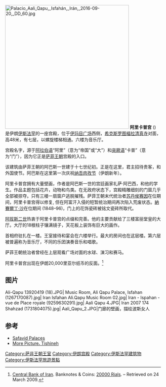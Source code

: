 [[File:Palacio_Aali_Qapu,_Isfahán,_Irán,_2016-09-20,_DD_60.jpg|400px]]
'''阿里卡普宫''' ({{lang-fa|Āli Qāpu - عالی‌ قاپو}}) 是伊朗[[伊斯法罕|伊斯法罕]]的一座宫殿，位于[[伊玛目广场|伊玛目广场]]西侧，[[希克斯罗图福拉清真寺|希克斯罗图福拉清真寺]]对面，高48米，有七层，以螺旋楼梯相通。六楼为音乐厅。

宫殿名字，源于[[阿拉伯语|阿拉伯语]]“阿里”（意为“帝国”或“大”）和[[突厥语|突厥语]]“卡普”（意为“门”），因为它正是[[萨菲王朝|萨菲王朝]]宫殿的入口。

该建筑由萨菲王朝的阿巴斯一世建于十七世纪初。正是在这里，君主招待贵客，和外国使节。阿巴斯在这里第一次庆祝[[纳吾肉孜节|纳吾肉孜节]]（伊朗新年）。

阿里卡普宫拥有大量壁画，作者是阿巴斯一世的宫廷画家礼萨·阿巴西，和他的学生。作品主题包括花卉，动物和鸟类。在无政府状态下，宫殿精雕细刻的门窗几乎全部被掠夺。只有三楼一扇窗户逃脱摧残。萨菲王朝末代统治者[[侯賽因_(波斯)|苏丹侯赛因]]在位期间，阿里卡普宫得以修复, 但在阿富汗入侵的短暂统治期间再次陷入荒废状态。[[納賽爾丁·沙|納賽爾丁·沙]]在位期间 (1848–96)，门上的花饰瓷砖被铭文瓷砖所取代。

[[阿拔斯二世_(波斯)|阿拔斯二世]]热衷于阿里卡普宫的点缀和完善。他的主要贡献给了三楼富丽堂皇的大厅。大厅的18根柱子镶满镜子，天花板上装饰有巨大的画作。

首相府驻扎在一楼。王室接待和宴会在六楼举行。最大的房间也在这层楼。第六层被普遍称为音乐厅，不同的乐团演奏音乐和唱歌。

萨菲王朝统治者曾经在上层观看广场对面的水球、演习和赛马。

阿里卡普宫出现在伊朗20,000里亚尔纸币的反面。<ref>[http://www.cbi.ir/default_en.aspx Central Bank of Iran]. Banknotes & Coins: [http://www.cbi.ir/page/1983.aspx 20000 Rials]. – Retrieved on 24 March 2009.</ref>

== 图片 ==

<gallery mode=packed>
Ali-Qapu 13920419 (18).JPG|
Music Room, Ali Qapu Palace, Isfahan (1267170087).jpg|
Iran Isfahan Ali.Qapu Music Room 02.jpg|
Iran - Ispahan - vue de Place royale (9259630291).jpg|
Aali Qapu 4.JPG|
Iran 2007 174 Shahzad (1731804075).jpg|
Aali_Qapu_2.JPG|门廊的壁画，描绘波斯女人
</gallery>

==参考==
{{Reflist}}
{{coord|32|39|26|N|51|40|36|E|region:IR_source:kolossus-fawiki|display=title}}
*[https://web.archive.org/web/20181006215557/http://islamic-arts.org/2012/safavid-palaces/ Safavid Palaces]
*[http://www.tishineh.com/touritem/14-12/Ali%20Qapu More Picture، Tishineh]

[[Category:萨非王朝王室|Category:萨非王朝王室]]
[[Category:伊朗宫殿|Category:伊朗宫殿]]
[[Category:伊斯法罕建筑物|Category:伊斯法罕建筑物]]
[[Category:伊斯法罕旅遊景點|Category:伊斯法罕旅遊景點]]